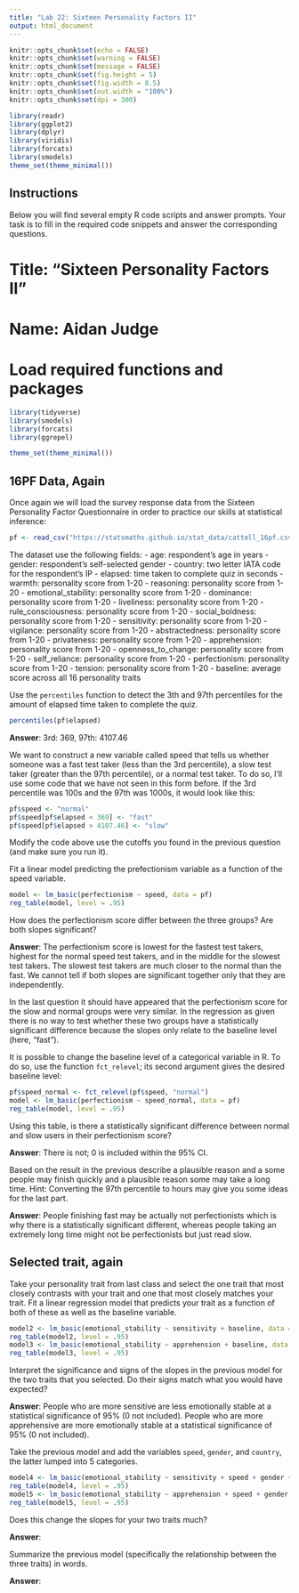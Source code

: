 ---
title: "Lab 22: Sixteen Personality Factors II"
output: html_document
---

```{r setup, include=FALSE}
knitr::opts_chunk$set(echo = FALSE)
knitr::opts_chunk$set(warning = FALSE)
knitr::opts_chunk$set(message = FALSE)
knitr::opts_chunk$set(fig.height = 5)
knitr::opts_chunk$set(fig.width = 8.5)
knitr::opts_chunk$set(out.width = "100%")
knitr::opts_chunk$set(dpi = 300)

library(readr)
library(ggplot2)
library(dplyr)
library(viridis)
library(forcats)
library(smodels)
theme_set(theme_minimal())
```

## Instructions

Below you will find several empty R code scripts and answer prompts. Your task
is to fill in the required code snippets and answer the corresponding
questions.

# Title: "Sixteen Personality Factors II"
# Name: Aidan Judge

# Load required functions and packages

```{r}
library(tidyverse)
library(smodels)
library(forcats)
library(ggrepel)

theme_set(theme_minimal())
```

## 16PF Data, Again

Once again we will load the survey response data from the Sixteen Personality
Factor Questionnaire in order to practice our skills at statistical inference:

```{r}
pf <- read_csv("https://statsmaths.github.io/stat_data/cattell_16pf.csv")
```

The dataset use the following fields:
- age: respondent's age in years
- gender: respondent's self-selected gender
- country: two letter IATA code for the respondent's IP
- elapsed: time taken to complete quiz in seconds
- warmth: personality score from 1-20
- reasoning: personality score from 1-20
- emotional_stability: personality score from 1-20
- dominance: personality score from 1-20
- liveliness: personality score from 1-20
- rule_consciousness: personality score from 1-20
- social_boldness: personality score from 1-20
- sensitivity: personality score from 1-20
- vigilance: personality score from 1-20
- abstractedness: personality score from 1-20
- privateness: personality score from 1-20
- apprehension: personality score from 1-20
- openness_to_change: personality score from 1-20
- self_reliance: personality score from 1-20
- perfectionism: personality score from 1-20
- tension: personality score from 1-20
- baseline: average score across all 16 personality traits

Use the `percentiles` function to detect the 3th and 97th percentiles for
the amount of elapsed time taken to complete the quiz.

```{r}
percentiles(pf$elapsed)
```

**Answer**: 3rd: 369, 97th: 4107.46

We want to construct a new variable called speed that tells us whether
someone was a fast test taker (less than the 3rd percentile), a slow test
taker (greater than the 97th percentile), or a normal test taker. To do
so, I'll use some code that we have not seen in this form before.
If the 3rd percentile was 100s and the 97th was 1000s, it would look like
this:

```{r}
pf$speed <- "normal"
pf$speed[pf$elapsed < 369] <- "fast"
pf$speed[pf$elapsed > 4107.46] <- "slow"
```

Modify the code above use the cutoffs you found in the previous question (and
make sure you run it).

Fit a linear model predicting the prefectionism variable as a function
of the speed variable.

```{r}
model <- lm_basic(perfectionism ~ speed, data = pf)
reg_table(model, level = .95)
```


How does the perfectionism score differ between the three groups? Are both
slopes significant?

**Answer**: The perfectionism score is lowest for the fastest test takers, highest for the normal speed test takers, and in the middle for the slowest test takers.  The slowest test takers are much closer to the normal than the fast.  We cannot tell if both slopes are significant together only that they are independently.

In the last question it should have appeared that the perfectionism
score for the slow and normal groups were very similar. In the regression
as given there is no way to test whether these two groups have a
statistically significant difference because the slopes only relate to the
baseline level (here, "fast").

It is possible to change the baseline level of a categorical variable in
R. To do so, use the function `fct_relevel`; its second argument gives the
desired baseline level:

```{r}
pf$speed_normal <- fct_relevel(pf$speed, "normal")
model <- lm_basic(perfectionism ~ speed_normal, data = pf)
reg_table(model, level = .95)
```

Using this table, is there a statistically significant difference between
normal and slow users in their perfectionism score?

**Answer**:  There is not; 0 is included within the 95% CI.

Based on the result in the previous describe a
plausible reason and a some people may finish quickly and a plausible reason
some may take a long time. Hint: Converting the 97th percentile to hours
may give you some ideas for the last part.

**Answer**:  People finishing fast may be actually not perfectionists which is why there is a statistically significant different, whereas people taking an extremely long time might not be perfectionists but just read slow.

## Selected trait, again

Take your personality trait from last class and select the one trait
that most closely contrasts with your trait and one that most closely
matches your trait. Fit a linear regression model that predicts your trait
as a function of both of these as well as the baseline variable.

```{r}
model2 <- lm_basic(emotional_stability ~ sensitivity + baseline, data = pf)
reg_table(model2, level = .95)
model3 <- lm_basic(emotional_stability ~ apprehension + baseline, data = pf)
reg_table(model3, level = .95)
```

Interpret the significance and signs of the slopes in the previous model
for the two traits that you selected. Do their signs match what you would
have expected?

**Answer**:  People who are more sensitive are less emotionally stable at a statistical significance of 95% (0 not included).  People who are more apprehensive are more emotionally stable at a statistical significance of 95% (0 not included). 

Take the previous model and add the variables `speed`, `gender`, and
`country`, the latter lumped into 5 categories.

```{r}
model4 <- lm_basic(emotional_stability ~ sensitivity + speed + gender + country + baseline, data = pf)
reg_table(model4, level = .95)
model5 <- lm_basic(emotional_stability ~ apprehension + speed + gender + country + baseline, data = pf)
reg_table(model5, level = .95)
```

Does this change the slopes for your two traits much?

**Answer**:

Summarize the previous model (specifically the relationship between the
three traits) in words.

**Answer**:

